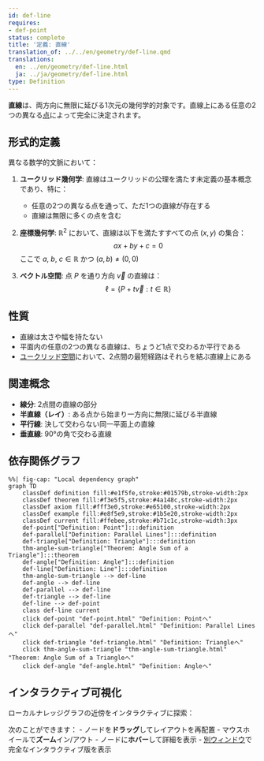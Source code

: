 ```yaml
---
id: def-line
requires:
- def-point
status: complete
title: '定義: 直線'
translation_of: ../../en/geometry/def-line.qmd
translations:
  en: ../en/geometry/def-line.html
  ja: ../ja/geometry/def-line.html
type: Definition
---
```


**直線**は、両方向に無限に延びる1次元の幾何学的対象です。直線上にある任意の2つの異なる[点](def-point.qmd)によって完全に決定されます。

## 形式的定義

異なる数学的文脈において：

1. **ユークリッド幾何学**: 直線はユークリッドの公理を満たす未定義の基本概念であり、特に：
   - 任意の2つの異なる点を通って、ただ1つの直線が存在する
   - 直線は無限に多くの点を含む

2. **座標幾何学**: $\mathbb{R}^2$ において、直線は以下を満たすすべての点 $(x, y)$ の集合：
   $$ax + by + c = 0$$
   ここで $a$, $b$, $c \in \mathbb{R}$ かつ $(a, b) \neq (0, 0)$

3. **ベクトル空間**: 点 $P$ を通り方向 $\vec{v}$ の直線は：
   $$\ell = \{P + t\vec{v} : t \in \mathbb{R}\}$$

## 性質

- 直線は太さや幅を持たない
- 平面内の任意の2つの異なる直線は、ちょうど1点で交わるか平行である
- [ユークリッド空間](def-euclidean-space.qmd)において、2点間の最短経路はそれらを結ぶ直線上にある

## 関連概念

- **線分**: 2点間の直線の部分
- **半直線（レイ）**: ある点から始まり一方向に無限に延びる半直線
- **平行線**: 決して交わらない同一平面上の直線
- **垂直線**: 90°の角で交わる直線

## 依存関係グラフ

```mermaid
%%| fig-cap: "Local dependency graph"
graph TD
    classDef definition fill:#e1f5fe,stroke:#01579b,stroke-width:2px
    classDef theorem fill:#f3e5f5,stroke:#4a148c,stroke-width:2px
    classDef axiom fill:#fff3e0,stroke:#e65100,stroke-width:2px
    classDef example fill:#e8f5e9,stroke:#1b5e20,stroke-width:2px
    classDef current fill:#ffebee,stroke:#b71c1c,stroke-width:3px
    def-point["Definition: Point"]:::definition
    def-parallel["Definition: Parallel Lines"]:::definition
    def-triangle["Definition: Triangle"]:::definition
    thm-angle-sum-triangle["Theorem: Angle Sum of a Triangle"]:::theorem
    def-angle["Definition: Angle"]:::definition
    def-line["Definition: Line"]:::definition
    thm-angle-sum-triangle --> def-line
    def-angle --> def-line
    def-parallel --> def-line
    def-triangle --> def-line
    def-line --> def-point
    class def-line current
    click def-point "def-point.html" "Definition: Pointへ"
    click def-parallel "def-parallel.html" "Definition: Parallel Linesへ"
    click def-triangle "def-triangle.html" "Definition: Triangleへ"
    click thm-angle-sum-triangle "thm-angle-sum-triangle.html" "Theorem: Angle Sum of a Triangleへ"
    click def-angle "def-angle.html" "Definition: Angleへ"
```

## インタラクティブ可視化

ローカルナレッジグラフの近傍をインタラクティブに探索：

::: {.graph-viz data-id="def-line" data-width="700" data-height="500"}
:::

次のことができます：
- ノードを**ドラッグ**してレイアウトを再配置
- マウスホイールで**ズーム**イン/アウト
- ノードに**ホバー**して詳細を表示
- [別ウィンドウ](../../output/interactive/def-line.html){target="_blank"}で完全なインタラクティブ版を表示